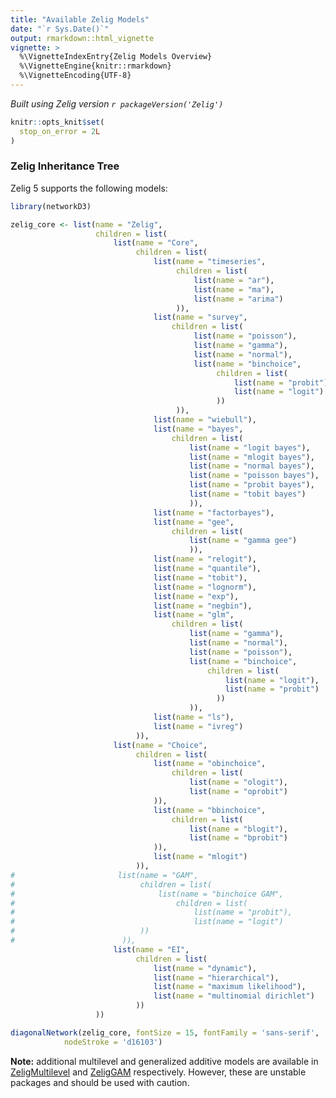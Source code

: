 ```yaml
---
title: "Available Zelig Models"
date: "`r Sys.Date()`"
output: rmarkdown::html_vignette
vignette: >
  %\VignetteIndexEntry{Zelig Models Overview}
  %\VignetteEngine{knitr::rmarkdown}
  %\VignetteEncoding{UTF-8}
---
```


*Built using Zelig version `r packageVersion('Zelig')`*

```r
knitr::opts_knit$set(
  stop_on_error = 2L
)

```

### Zelig Inheritance Tree

Zelig 5 supports the following models:

```r
library(networkD3)

zelig_core <- list(name = "Zelig",
                   children = list(
                       list(name = "Core",
                            children = list(
                                list(name = "timeseries",
                                     children = list(
                                         list(name = "ar"),
                                         list(name = "ma"),
                                         list(name = "arima")
                                     )),
                                list(name = "survey",
                                    children = list(
                                         list(name = "poisson"),
                                         list(name = "gamma"),
                                         list(name = "normal"),
                                         list(name = "binchoice",
                                              children = list(
                                                  list(name = "probit"),
                                                  list(name = "logit")
                                              ))
                                     )),
                                list(name = "wiebull"),
                                list(name = "bayes",
                                    children = list(
                                        list(name = "logit bayes"),
                                        list(name = "mlogit bayes"),
                                        list(name = "normal bayes"),
                                        list(name = "poisson bayes"),
                                        list(name = "probit bayes"),
                                        list(name = "tobit bayes")
                                        )),
                                list(name = "factorbayes"),
                                list(name = "gee",
                                    children = list(
                                        list(name = "gamma gee")
                                        )),
                                list(name = "relogit"),
                                list(name = "quantile"),
                                list(name = "tobit"),
                                list(name = "lognorm"),
                                list(name = "exp"),
                                list(name = "negbin"),
                                list(name = "glm",
                                    children = list(
                                        list(name = "gamma"),
                                        list(name = "normal"),
                                        list(name = "poisson"),
                                        list(name = "binchoice",
                                            children = list(
                                                list(name = "logit"),
                                                list(name = "probit")
                                              ))
                                        )),
                                list(name = "ls"),
                                list(name = "ivreg")
                            )),
                       list(name = "Choice",
                            children = list(
                                list(name = "obinchoice",
                                    children = list(
                                        list(name = "ologit"),
                                        list(name = "oprobit")
                                )),
                                list(name = "bbinchoice",
                                    children = list(
                                        list(name = "blogit"),
                                        list(name = "bprobit")
                                )),
                                list(name = "mlogit")
                            )),
#                       list(name = "GAM",
#                            children = list(
#                                list(name = "binchoice GAM",
#                                    children = list(
#                                        list(name = "probit"),
#                                        list(name = "logit")
#                            ))
#                        )),
                       list(name = "EI",
                            children = list(
                                list(name = "dynamic"),
                                list(name = "hierarchical"),
                                list(name = "maximum likelihood"),
                                list(name = "multinomial dirichlet")
                            ))
                   ))

diagonalNetwork(zelig_core, fontSize = 15, fontFamily = 'sans-serif', 
            nodeStroke = 'd16103')
```

**Note:** additional multilevel and generalized additive models are available in
[ZeligMultilevel](https://github.com/IQSS/ZeligMultilevel) and
[ZeligGAM](https://github.com/IQSS/ZeligGAM) respectively.
However, these are unstable packages and should be used with caution.
